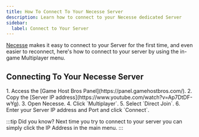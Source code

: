 ```yaml
---
title: How To Connect To Your Necesse Server
description: Learn how to connect to your Necesse dedicated Server
sidebar:
  label: Connect to Your Server
---
```


[Necesse](https://www.gamehostbros.com/necesse-server-hosting/) makes it easy to connect to your Server for the first time, and even easier to reconnect, here's how to connect to your server by using the in-game Multiplayer menu.

## Connecting To Your Necesse Server

<Steps>
  1. Access the [Game Host Bros Panel](https://panel.gamehostbros.com/).
  2. Copy the [Server IP address](https://www.youtube.com/watch?v=Ap7DtDF-wYg).
  3. Open Necesse.
  4. Click `Multiplayer`.
  5. Select `Direct Join`.
  6. Enter your Server IP address and Port and click `Connect`.
</Steps>

:::tip
Did you know? Next time you try to connect to your server you can simply click the IP Address in the main menu.
:::
